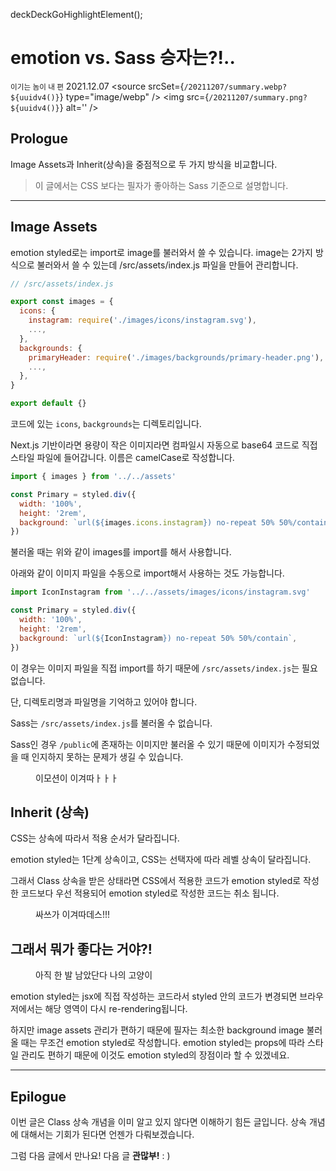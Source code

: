 deckDeckGoHighlightElement();

# emotion vs. Sass 승자는?!..

<small>이기는 놈이 내 편</small>
<time>2021.12.07</time>
<picture>
  <source srcSet={`/20211207/summary.webp?${uuidv4()}`} type="image/webp" />
  <img src={`/20211207/summary.png?${uuidv4()}`} alt='' />
</picture>

## Prologue

Image Assets과 Inherit(상속)을 중점적으로 두 가지 방식을 비교합니다.

> 이 글에서는 CSS 보다는 필자가 좋아하는 Sass 기준으로 설명합니다.

---

## Image Assets

emotion styled로는 import로 image를 불러와서 쓸 수 있습니다. image는 2가지 방식으로 불러와서 쓸 수 있는데 /src/assets/index.js 파일을 만들어 관리합니다.

```jsx
// /src/assets/index.js

export const images = {
  icons: {
    instagram: require('./images/icons/instagram.svg'),
    ...,
  },
  backgrounds: {
    primaryHeader: require('./images/backgrounds/primary-header.png'),
    ...,
  },
}

export default {}
```

코드에 있는 `icons`, `backgrounds`는 디렉토리입니다.

Next.js 기반이라면 용량이 작은 이미지라면 컴파일시 자동으로 base64 코드로 직접 스타일 파일에 들어갑니다. 이름은 camelCase로 작성합니다.

```jsx
import { images } from '../../assets'

const Primary = styled.div({
  width: '100%',
  height: '2rem',
  background: `url(${images.icons.instagram}) no-repeat 50% 50%/contain`,
})
```

불러올 때는 위와 같이 images를 import를 해서 사용합니다.

아래와 같이 이미지 파일을 수동으로 import해서 사용하는 것도 가능합니다.

```jsx
import IconInstagram from '../../assets/images/icons/instagram.svg'

const Primary = styled.div({
  width: '100%',
  height: '2rem',
  background: `url(${IconInstagram}) no-repeat 50% 50%/contain`,
})
```

이 경우는 이미지 파일을 직접 import를 하기 때문에 `/src/assets/index.js`는 필요 없습니다.

단, 디렉토리명과 파일명을 기억하고 있어야 합니다.

Sass는 `/src/assets/index.js`를 불러올 수 없습니다.

Sass인 경우 `/public`에 존재하는 이미지만 불러올 수 있기 때문에 이미지가 수정되었을 때 인지하지 못하는 문제가 생길 수 있습니다.

<figure>
  <picture>
    <source srcSet={`/20211207/emotion-win.webp?${uuidv4()}`} type="image/webp" />
    <img src={`/20211207/emotion-win.jpeg?${uuidv4()}`} alt='' />
  </picture>
  <figcaption>이모션이 이겨따ㅏㅏㅏ</figcaption>
</figure>

## Inherit (상속)

CSS는 상속에 따라서 적용 순서가 달라집니다.

emotion styled는 1단계 상속이고, CSS는 선택자에 따라 레벨 상속이 달라집니다.

그래서 Class 상속을 받은 상태라면 CSS에서 적용한 코드가 emotion styled로 작성한 코드보다 우선 적용되어 emotion styled로 작성한 코드는 취소 됩니다.

<figure>
  <picture>
    <source srcSet={`/20211207/css-win.webp?${uuidv4()}`} type="image/webp" />
    <img src={`/20211207/css-win.jpeg?${uuidv4()}`} alt='' />
  </picture>
  <figcaption>싸쓰가 이겨따데스!!!</figcaption>
</figure>

## 그래서 뭐가 좋다는 거야?!

<figure>
  <picture>
    <source srcSet={`/20211207/cat.webp?${uuidv4()}`} type="image/webp" />
    <img src={`/20211207/cat.jpeg?${uuidv4()}`} alt='' />
  </picture>
  <figcaption>아직 한 발 남았단다 나의 고양이</figcaption>
</figure>

emotion styled는 jsx에 직접 작성하는 코드라서 styled 안의 코드가 변경되면 브라우저에서는 해당 영역이 다시 re-rendering됩니다.

하지만 image assets 관리가 편하기 때문에 필자는 최소한 background image 불러올 때는 무조건 emotion styled로 작성합니다. emotion styled는 props에 따라 스타일 관리도 편하기 때문에 이것도 emotion styled의 장점이라 할 수 있겠네요.

---

## Epilogue

이번 글은 Class 상속 개념을 이미 알고 있지 않다면 이해하기 힘든 글입니다. 상속 개념에 대해서는 기회가 된다면 언젠가 다뤄보겠습니다.

그럼 다음 글에서 만나요! 다음 글 **관많부!** : )
